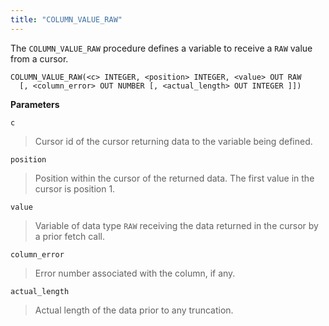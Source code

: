 ```yaml
---
title: "COLUMN_VALUE_RAW"
---
```




The `COLUMN_VALUE_RAW` procedure defines a variable to receive a `RAW` value from a cursor.

    COLUMN_VALUE_RAW(<c> INTEGER, <position> INTEGER, <value> OUT RAW
      [, <column_error> OUT NUMBER [, <actual_length> OUT INTEGER ]])

**Parameters**

`c`

> Cursor id of the cursor returning data to the variable being defined.

`position`

> Position within the cursor of the returned data. The first value in the cursor is position 1.

`value`

> Variable of data type `RAW` receiving the data returned in the cursor by a prior fetch call.

`column_error`

> Error number associated with the column, if any.

`actual_length`

> Actual length of the data prior to any truncation.
